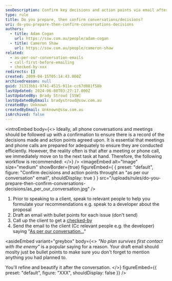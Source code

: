 ```yaml
---
seoDescription: Confirm key decisions and action points via email after phone conversations or meetings to ensure a clear record of agreements.
type: rule
title: Do you prepare, then confirm conversations/decisions?
uri: do-you-prepare-then-confirm-conversations-decisions
authors:
  - title: Adam Cogan
    url: https://ssw.com.au/people/adam-cogan
  - title: Cameron Shaw
    url: https://ssw.com.au/people/cameron-shaw
related:
  - as-per-our-conversation-emails
  - call-first-before-emailing
  - checked-by-xxx
redirects: []
created: 2009-04-15T05:14:43.000Z
archivedreason: null
guid: 31313bb1-9741-4515-911e-cc67d081f58b
lastUpdated: 2024-06-08T03:27:17.000Z
lastUpdatedBy: Brady Stroud [SSW]
lastUpdatedByEmail: bradystroud@ssw.com.au
createdBy: Unknown
createdByEmail: Unknown@ssw.com.au
isArchived: false
---
```


<introEmbed
  body={<>
Ideally, all phone conversations and meetings should be followed up with a confirmation to ensure there is a record of the decisions made and action points agreed upon. It is essential that meetings and phone calls are prepared for adequately to ensure they are conducted efficiently. However, the reality often is that after a meeting or phone call, we immediately move on to the next task at hand. Therefore, the following workflow is recommended:
  </>}
/>
<imageEmbed
  alt="Image"
  size="medium"
  showBorder={true}
  figureEmbed={ {
    preset: "default",
    figure: "Confirm decisions and action points throught an \"as per our conversation\" email",
    shouldDisplay: true
  } }
  src="/uploads/rules/do-you-prepare-then-confirm-conversations-decisions/as_per_our_conversation.jpg"
/>

1. Prior to speaking to a client, speak to relevant people to help you formulate your recommendations e.g. speak to a developer about the proposal
2. Draft an email with bullet points for each issue (don't send)
3. Call up the client to get a [checked-by](/checked-by-xxx/)
4. Send the email to the client (Cc relevant people e.g. the developer) saying "[As per our conversation...](/do-you-send-as-per-our-conversation-emails)"

<asideEmbed
  variant="greybox"
  body={<>
    _"No plan survives first contact with the enemy"_ is a popular saying for a reason. Your draft email should moslty just be bullet points to make sure you don't forget to mention anything you had planned to.

You'll refine and beautify it after the conversation.
  </>}
  figureEmbed={{
    preset: "default",
    figure: "XXX",
    shouldDisplay: false
  }}
/>
